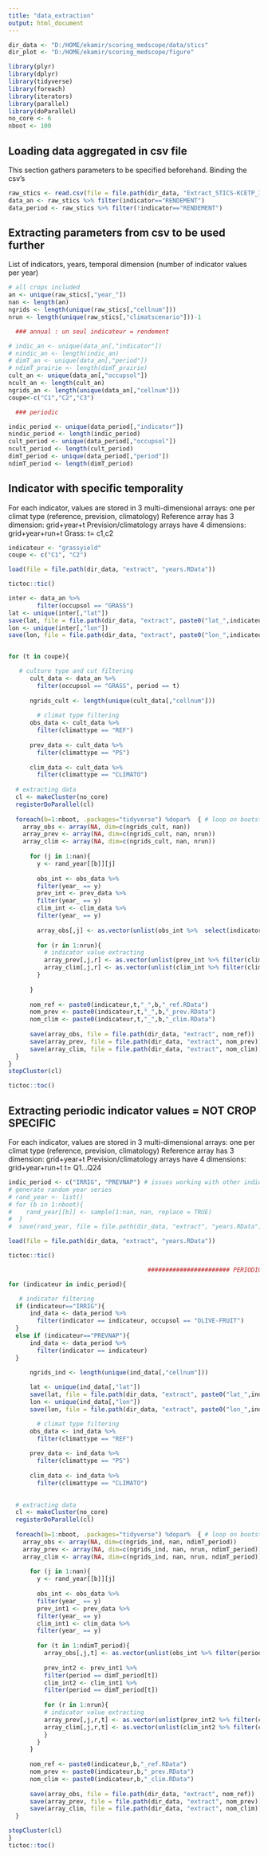 ```yaml
---
title: "data_extraction"
output: html_document
---
```


```r
dir_data <- "D:/HOME/ekamir/scoring_medscope/data/stics" 
dir_plot <- "D:/HOME/ekamir/scoring_medscope/figure" 

library(plyr)
library(dplyr)
library(tidyverse)
library(foreach)
library(iterators)
library(parallel)
library(doParallel)
no_core <- 6
nboot <- 100
```

## Loading data aggregated in csv file

This section gathers parameters to be specified beforehand.
Binding the csv's

```r
raw_stics <- read.csv(file = file.path(dir_data, "Extract_STICS-KCETP_Indicators_FR8_crau35_1993_2016.csv"), header = TRUE, sep = ",")
data_an <- raw_stics %>% filter(indicator=="RENDEMENT") 
data_period <- raw_stics %>% filter(!indicator=="RENDEMENT")

```

## Extracting parameters from csv to be used further

List of indicators, years, temporal dimension (number of indicator values per year)

```r
# all crops included
an <- unique(raw_stics[,"year_"])
nan <- length(an)
ngrids <- length(unique(raw_stics[,"cellnum"]))
nrun <- length(unique(raw_stics[,"climatscenario"]))-1

  ### annual : un seul indicateur = rendement

# indic_an <- unique(data_an[,"indicator"])
# nindic_an <- length(indic_an)
# dimT_an <- unique(data_an[,"period"]) 
# ndimT_prairie <- length(dimT_prairie)
cult_an <- unique(data_an[,"occupsol"]) 
ncult_an <- length(cult_an)
ngrids_an <- length(unique(data_an[,"cellnum"]))
coupe<-c("C1","C2","C3")

  ### periodic

indic_period <- unique(data_period[,"indicator"])
nindic_period <- length(indic_period)
cult_period <- unique(data_period[,"occupsol"]) 
ncult_period <- length(cult_period)
dimT_period <- unique(data_period[,"period"]) 
ndimT_period <- length(dimT_period)

```

## Indicator with specific temporality

For each indicator, values are stored in 3 multi-dimensional arrays: one per climat type (reference, prevision, climatology)
Reference array has 3 dimension: grid+year+t
Prevision/climatology arrays have 4 dimensions: grid+year+run+t
Grass: t= c1,c2

```r

indicateur <- "grassyield"
coupe <- c("C1", "C2")

load(file = file.path(dir_data, "extract", "years.RData"))

tictoc::tic() 

inter <- data_an %>% 
        filter(occupsol == "GRASS")
lat <- unique(inter[,"lat"]) 
save(lat, file = file.path(dir_data, "extract", paste0("lat_",indicateur,".RData")))
lon <- unique(inter[,"lon"]) 
save(lon, file = file.path(dir_data, "extract", paste0("lon_",indicateur,".RData")))


for (t in coupe){

   # culture type and cut filtering
      cult_data <- data_an %>% 
        filter(occupsol == "GRASS", period == t)
      
      ngrids_cult <- length(unique(cult_data[,"cellnum"]))
      
        # climat type filtering
      obs_data <- cult_data %>% 
        filter(climattype == "REF") 
      
      prev_data <- cult_data %>% 
        filter(climattype == "PS") 
      
      clim_data <- cult_data %>% 
        filter(climattype == "CLIMATO") 
      
  # extracting data
  cl <- makeCluster(no_core)
  registerDoParallel(cl)
  
  foreach(b=1:nboot, .packages="tidyverse") %dopar%  { # loop on bootstrap samples
    array_obs <- array(NA, dim=c(ngrids_cult, nan))
    array_prev <- array(NA, dim=c(ngrids_cult, nan, nrun))
    array_clim <- array(NA, dim=c(ngrids_cult, nan, nrun))
  
      for (j in 1:nan){
        y <- rand_year[[b]][j]
        
        obs_int <- obs_data %>% 
        filter(year_ == y) 
        prev_int <- prev_data %>% 
        filter(year_ == y) 
        clim_int <- clim_data %>% 
        filter(year_ == y) 
        
        array_obs[,j] <- as.vector(unlist(obs_int %>%  select(indicatorvalue)))
          
        for (r in 1:nrun){
          # indicator value extracting
          array_prev[,j,r] <- as.vector(unlist(prev_int %>% filter(climatscenario == r) %>% select(indicatorvalue)))
          array_clim[,j,r] <- as.vector(unlist(clim_int %>% filter(climatscenario == r) %>% select(indicatorvalue)))
        }
        
      }
    
      nom_ref <- paste0(indicateur,t,"_",b,"_ref.RData")
      nom_prev <- paste0(indicateur,t,"_",b,"_prev.RData")
      nom_clim <- paste0(indicateur,t,"_",b,"_clim.RData")
      
      save(array_obs, file = file.path(dir_data, "extract", nom_ref))
      save(array_prev, file = file.path(dir_data, "extract", nom_prev))
      save(array_clim, file = file.path(dir_data, "extract", nom_clim))
  } 
}
stopCluster(cl)

tictoc::toc()


```

## Extracting periodic indicator values = NOT CROP SPECIFIC

For each indicator, values are stored in 3 multi-dimensional arrays: one per climat type (reference, prevision, climatology)
Reference array has 3 dimension: grid+year+t
Prevision/climatology arrays have 4 dimensions: grid+year+run+t
t= Q1...Q24

```r
indic_period <- c("IRRIG", "PREVNAP") # issues working with other indicators
# generate random year series
# rand_year <- list()
# for (b in 1:nboot){
#    rand_year[[b]] <- sample(1:nan, nan, replace = TRUE) 
#  }
#  save(rand_year, file = file.path(dir_data, "extract", "years.RData"))

load(file = file.path(dir_data, "extract", "years.RData"))

tictoc::tic() 

                                       ####################### PERIODIC #######################

for (indicateur in indic_period){

   # indicator filtering
  if (indicateur=="IRRIG"){
      ind_data <- data_period %>% 
        filter(indicator == indicateur, occupsol == "OLIVE-FRUIT")
  }
  else if (indicateur=="PREVNAP"){
      ind_data <- data_period %>% 
        filter(indicator == indicateur)
  }

      ngrids_ind <- length(unique(ind_data[,"cellnum"]))
      
      lat <- unique(ind_data[,"lat"]) 
      save(lat, file = file.path(dir_data, "extract", paste0("lat_",indicateur,".RData")))
      lon <- unique(ind_data[,"lon"]) 
      save(lon, file = file.path(dir_data, "extract", paste0("lon_",indicateur,".RData")))

        # climat type filtering
      obs_data <- ind_data %>% 
        filter(climattype == "REF") 
      
      prev_data <- ind_data %>% 
        filter(climattype == "PS") 
      
      clim_data <- ind_data %>% 
        filter(climattype == "CLIMATO") 
      

  # extracting data
  cl <- makeCluster(no_core)
  registerDoParallel(cl)
  
  foreach(b=1:nboot, .packages="tidyverse") %dopar%  { # loop on bootstrap samples
    array_obs <- array(NA, dim=c(ngrids_ind, nan, ndimT_period))
    array_prev <- array(NA, dim=c(ngrids_ind, nan, nrun, ndimT_period))
    array_clim <- array(NA, dim=c(ngrids_ind, nan, nrun, ndimT_period))
  
      for (j in 1:nan){
        y <- rand_year[[b]][j]
        
        obs_int <- obs_data %>% 
        filter(year_ == y) 
        prev_int1 <- prev_data %>% 
        filter(year_ == y) 
        clim_int1 <- clim_data %>% 
        filter(year_ == y) 
        
        for (t in 1:ndimT_period){
          array_obs[,j,t] <- as.vector(unlist(obs_int %>% filter(period == dimT_period[t]) %>% select(indicatorvalue)))
          
          prev_int2 <- prev_int1 %>% 
          filter(period == dimT_period[t]) 
          clim_int2 <- clim_int1 %>% 
          filter(period == dimT_period[t]) 
   
          for (r in 1:nrun){
          # indicator value extracting
          array_prev[,j,r,t] <- as.vector(unlist(prev_int2 %>% filter(climatscenario == r) %>% select(indicatorvalue)))
          array_clim[,j,r,t] <- as.vector(unlist(clim_int2 %>% filter(climatscenario == r) %>% select(indicatorvalue)))
          }
        }
      }
    
      nom_ref <- paste0(indicateur,b,"_ref.RData")
      nom_prev <- paste0(indicateur,b,"_prev.RData")
      nom_clim <- paste0(indicateur,b,"_clim.RData")
      
      save(array_obs, file = file.path(dir_data, "extract", nom_ref))
      save(array_prev, file = file.path(dir_data, "extract", nom_prev))
      save(array_clim, file = file.path(dir_data, "extract", nom_clim))
  } 

stopCluster(cl)
}
tictoc::toc()

```
